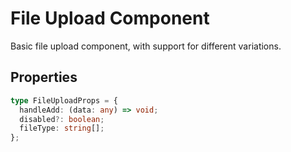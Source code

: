 
<Meta title="Components/Interface/FileUpload/Overview" />

<style>{`
  /* Add any custom styles you need for documentation here */
`}</style>

# File Upload Component

Basic file upload component, with support for different variations.

## Properties

```typescript
type FileUploadProps = {
  handleAdd: (data: any) => void;
  disabled?: boolean;
  fileType: string[];
};
```
